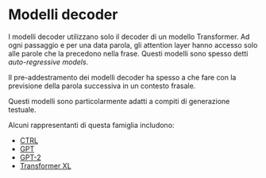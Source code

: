 # Modelli decoder

<CourseFloatingBanner
    chapter={1}
    classNames="absolute z-10 right-0 top-0"
/>

<Youtube id="d_ixlCubqQw" />

I modelli decoder utilizzano solo il decoder di un modello Transformer. Ad ogni passaggio e per una data parola, gli attention layer hanno accesso solo alle parole che la precedono nella frase. Questi modelli sono spesso detti *auto-regressive models*.

Il pre-addestramento dei modelli decoder ha spesso a che fare con la previsione della parola successiva in un contesto frasale.

Questi modelli sono particolarmente adatti a compiti di generazione testuale.

Alcuni rappresentanti di questa famiglia includono:

- [CTRL](https://huggingface.co/transformers/model_doc/ctrl.html)
- [GPT](https://huggingface.co/docs/transformers/model_doc/openai-gpt)
- [GPT-2](https://huggingface.co/transformers/model_doc/gpt2.html)
- [Transformer XL](https://huggingface.co/transformers/model_doc/transfo-xl.html)
